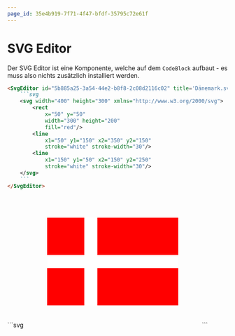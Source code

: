 ```yaml
---
page_id: 35e4b919-7f71-4f47-bfdf-35795c72e61f
---
```




# SVG Editor

Der SVG Editor ist eine Komponente, welche auf dem `CodeBlock` aufbaut - es muss also nichts zusätzlich installiert werden.

````md
<SvgEditor id="5b885a25-3a54-44e2-b8f8-2c08d2116c02" title='Dänemark.svg'>
    ```svg
    <svg width="400" height="300" xmlns="http://www.w3.org/2000/svg">
        <rect
            x="50" y="50"
            width="300" height="200"
            fill="red"/>
        <line
            x1="50" y1="150" x2="350" y2="150"
            stroke="white" stroke-width="30"/>
        <line
            x1="150" y1="50" x2="150" y2="250"
            stroke="white" stroke-width="30"/> 
    </svg>
    ```
</SvgEditor>
````

<BrowserWindow>
    <SvgEditor id="e3a48726-b2ec-4f5d-a18b-89e8de96b17b" title='Dänemark.svg'>
        ```svg
        <svg width="400" height="300" xmlns="http://www.w3.org/2000/svg">
            <rect
                x="50" y="50"
                width="300" height="200"
                fill="red"/>
            <line
                x1="50" y1="150" x2="350" y2="150"
                stroke="white" stroke-width="30"/>
            <line
                x1="150" y1="50" x2="150" y2="250"
                stroke="white" stroke-width="30"/> 
        </svg>
        ```
    </SvgEditor>
</BrowserWindow>